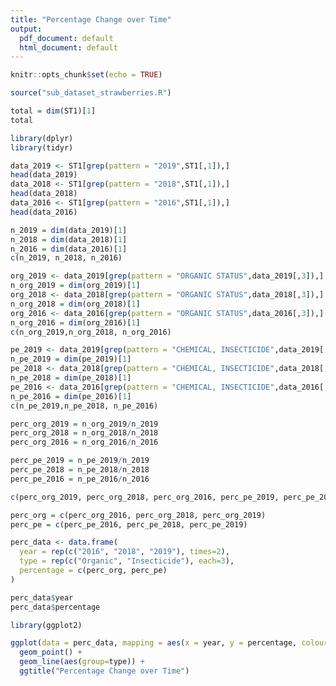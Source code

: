 ```yaml
---
title: "Percentage Change over Time"
output:
  pdf_document: default
  html_document: default
---
```


```r
knitr::opts_chunk$set(echo = TRUE)
```

```r
source("sub_dataset_strawberries.R")
```

```r
total = dim(ST1)[1]
total
```
```r
library(dplyr)
library(tidyr)
```

```r
data_2019 <- ST1[grep(pattern = "2019",ST1[,1]),]
head(data_2019)
data_2018 <- ST1[grep(pattern = "2018",ST1[,1]),]
head(data_2018)
data_2016 <- ST1[grep(pattern = "2016",ST1[,1]),]
head(data_2016)
```

```r
n_2019 = dim(data_2019)[1]
n_2018 = dim(data_2018)[1]
n_2016 = dim(data_2016)[1]
c(n_2019, n_2018, n_2016)
```

```r
org_2019 <- data_2019[grep(pattern = "ORGANIC STATUS",data_2019[,3]),]
n_org_2019 = dim(org_2019)[1]
org_2018 <- data_2018[grep(pattern = "ORGANIC STATUS",data_2018[,3]),]
n_org_2018 = dim(org_2018)[1]
org_2016 <- data_2016[grep(pattern = "ORGANIC STATUS",data_2016[,3]),]
n_org_2016 = dim(org_2016)[1]
c(n_org_2019,n_org_2018, n_org_2016)
```

```r
pe_2019 <- data_2019[grep(pattern = "CHEMICAL, INSECTICIDE",data_2019[,3]),]
n_pe_2019 = dim(pe_2019)[1]
pe_2018 <- data_2018[grep(pattern = "CHEMICAL, INSECTICIDE",data_2018[,3]),]
n_pe_2018 = dim(pe_2018)[1]
pe_2016 <- data_2016[grep(pattern = "CHEMICAL, INSECTICIDE",data_2016[,3]),]
n_pe_2016 = dim(pe_2016)[1]
c(n_pe_2019,n_pe_2018, n_pe_2016)
```

```r
perc_org_2019 = n_org_2019/n_2019
perc_org_2018 = n_org_2018/n_2018
perc_org_2016 = n_org_2016/n_2016

perc_pe_2019 = n_pe_2019/n_2019
perc_pe_2018 = n_pe_2018/n_2018
perc_pe_2016 = n_pe_2016/n_2016

c(perc_org_2019, perc_org_2018, perc_org_2016, perc_pe_2019, perc_pe_2018, perc_pe_2016)
```

```r
perc_org = c(perc_org_2016, perc_org_2018, perc_org_2019)
perc_pe = c(perc_pe_2016, perc_pe_2018, perc_pe_2019)

perc_data <- data.frame(
  year = rep(c("2016", "2018", "2019"), times=2),
  type = rep(c("Organic", "Insecticide"), each=3),
  percentage = c(perc_org, perc_pe)
)
```

```r
perc_data$year
perc_data$percentage
```


```r
library(ggplot2)

ggplot(data = perc_data, mapping = aes(x = year, y = percentage, colour = type)) +
  geom_point() +
  geom_line(aes(group=type)) +
  ggtitle("Percentage Change over Time")
```


